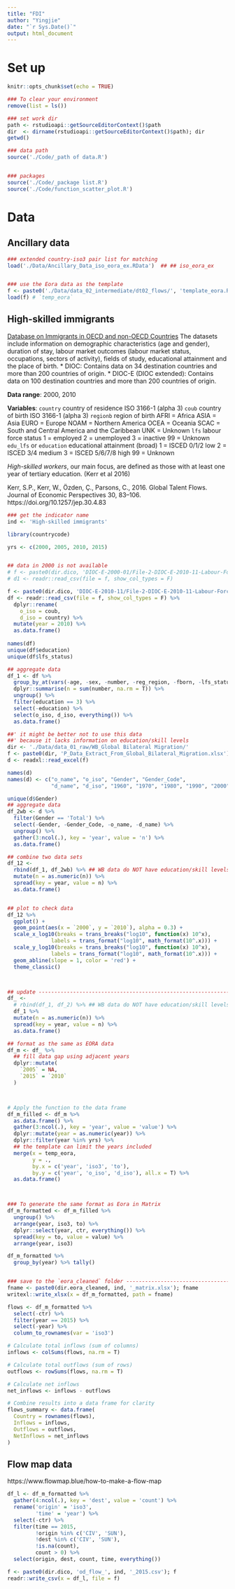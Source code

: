 ```yaml
---
title: "FDI"
author: "Yingjie"
date: "`r Sys.Date()`"
output: html_document
---
```



# Set up
```r
knitr::opts_chunk$set(echo = TRUE)

### To clear your environment 
remove(list = ls())

### set work dir
path <- rstudioapi::getSourceEditorContext()$path
dir  <- dirname(rstudioapi::getSourceEditorContext()$path); dir
getwd()

### data path 
source('./Code/_path of data.R')


### packages
source('./Code/_package list.R')
source('./Code/function_scatter_plot.R')

```


# Data

## Ancillary data
```r

### extended country-iso3 pair list for matching
load('./Data/Ancillary_Data_iso_eora_ex.RData')  ## ## iso_eora_ex


### use the Eora data as the template 
f <- paste0('./Data/data_02_intermediate/dt02_flows/', 'template_eora.RData')
load(f) # `temp_eora`
```



## High-skilled immigrants

  [Database on Immigrants in OECD and non-OECD Countries](https://www.oecd.org/en/data/datasets/database-on-immigrants-in-oecd-and-non-oecd-countries.html)
  The datasets include information on demographic characteristics (age and gender), duration of stay, labour market outcomes (labour market status, occupations, sectors of activity), fields of study, educational attainment and the place of birth.
  * DIOC: Contains data on 34 destination countries and more than 200 countries of origin.
  * DIOC-E (DIOC extended): Contains data on 100 destination countries and more than 200 countries of origin. 
  
  **Data range**: 2000, 2010
  
  **Variables**: 
  `country` country of residence ISO 3166-1 (alpha 3)
  `coub` country of birth ISO 3166-1 (alpha 3)
  `regionb` region of birth 
      AFRI = Africa
      ASIA = Asia
      EURO = Europe
      NOAM = Northern America
      OCEA = Oceania
      SCAC = South and Central America and the Caribbean
      UNK = Unknown
  `lfs` labour force status 
      1 = employed
      2 = unemployed
      3 = inactive
      99 = Unknown
  `edu_lfs` or `education` educational attainment (broad) 
      1 = ISCED 0/1/2       low
      2 = ISCED 3/4         medium
      3 = ISCED 5/6/7/8     high
      99 = Unknown
      
  
  *High-skilled workers*, our main focus, are defined as those with at least one year of tertiary education. (Kerr et al 2016)
  
  Kerr, S.P., Kerr, W., Özden, Ç., Parsons, C., 2016. Global Talent Flows. Journal of Economic Perspectives 30, 83–106. https://doi.org/10.1257/jep.30.4.83


```r

### get the indicator name
ind <- 'High-skilled immigrants'

library(countrycode)

yrs <- c(2000, 2005, 2010, 2015)


## data in 2000 is not available 
# f <- paste0(dir.dico, 'DIOC-E-2000-01/File-2-DIOC-E-2010-11-Labour-Force-Status.csv'); f
# d1 <- readr::read_csv(file = f, show_col_types = F)

f <- paste0(dir.dico, 'DIOC-E-2010-11/File-2-DIOC-E-2010-11-Labour-Force-Status.csv'); f
df <- readr::read_csv(file = f, show_col_types = F) %>%
  dplyr::rename(
    o_iso = coub, 
    d_iso = country) %>%
  mutate(year = 2010) %>%
  as.data.frame()
  
names(df)
unique(df$education)
unique(df$lfs_status)

## aggregate data 
df_1 <- df %>%
  group_by_at(vars(-age, -sex, -number, -reg_region, -fborn, -lfs_status)) %>%
  dplyr::summarise(n = sum(number, na.rm = T)) %>%
  ungroup() %>%
  filter(education == 3) %>%
  select(-education) %>%
  select(o_iso, d_iso, everything()) %>%
  as.data.frame()

```


```r
##' it might be better not to use this data 
##' because it lacks information on education/skill levels
dir <- './Data/data_01_raw/WB_Global Bilateral Migration/'
f <- paste0(dir, 'P_Data_Extract_From_Global_Bilateral_Migration.xlsx'); f
d <- readxl::read_excel(f) 

names(d) 
names(d) <- c("o_name", "o_iso", "Gender", "Gender_Code", 
              "d_name", "d_iso", "1960", "1970", "1980", "1990", "2000")

unique(d$Gender)
## aggregate data 
df_2wb <- d %>%
  filter(Gender == 'Total') %>%
  select(-Gender, -Gender_Code, -o_name, -d_name) %>%
  ungroup() %>%
  gather(3:ncol(.), key = 'year', value = 'n') %>%
  as.data.frame()
```



```r

## combine two data sets
df_12 <- 
  rbind(df_1, df_2wb) %>% ## WB data do NOT have education/skill levels information
  mutate(n = as.numeric(n)) %>%
  spread(key = year, value = n) %>%
  as.data.frame()


## plot to check data
df_12 %>%
  ggplot() +
  geom_point(aes(x = `2000`, y = `2010`), alpha = 0.3) +
  scale_x_log10(breaks = trans_breaks("log10", function(x) 10^x),
              labels = trans_format("log10", math_format(10^.x))) +
  scale_y_log10(breaks = trans_breaks("log10", function(x) 10^x),
              labels = trans_format("log10", math_format(10^.x))) +
  geom_abline(slope = 1, color = 'red') +
  theme_classic()



## update ------------------------------------------------------------------------------
df_ <- 
  # rbind(df_1, df_2) %>% ## WB data do NOT have education/skill levels information  
  df_1 %>%
  mutate(n = as.numeric(n)) %>%
  spread(key = year, value = n) %>%
  as.data.frame()
```



```r

## format as the same as EORA data
df_m <- df_ %>%
  ## fill data gap using adjacent years
  dplyr::mutate(
    `2005` = NA,
    `2015` = `2010`
  )



# Apply the function to the data frame
df_m_filled <- df_m %>%
  as.data.frame() %>%
  gather(3:ncol(.), key = 'year', value = 'value') %>%
  dplyr::mutate(year = as.numeric(year)) %>%
  dplyr::filter(year %in% yrs) %>%
  ## the template can limit the years included
  merge(x = temp_eora,
        y = .,
        by.x = c('year', 'iso3', 'to'),
        by.y = c('year', 'o_iso', 'd_iso'), all.x = T) %>%
  as.data.frame()



### To generate the same format as Eora in Matrix
df_m_formatted <- df_m_filled %>%
  ungroup() %>%
  arrange(year, iso3, to) %>%
  dplyr::select(year, ctr, everything()) %>%
  spread(key = to, value = value) %>%
  arrange(year, iso3)

df_m_formatted %>%
  group_by(year) %>% tally()


### save to the `eora_cleaned` folder ----------------------------------------------------
fname <- paste0(dir.eora_cleaned, ind, '_matrix.xlsx'); fname
writexl::write_xlsx(x = df_m_formatted, path = fname)
```

```r

flows <- df_m_formatted %>%
  select(-ctr) %>%
  filter(year == 2015) %>%
  select(-year) %>%
  column_to_rownames(var = 'iso3')

# Calculate total inflows (sum of columns)
inflows <- colSums(flows, na.rm = T)

# Calculate total outflows (sum of rows)
outflows <- rowSums(flows, na.rm = T)

# Calculate net inflows
net_inflows <- inflows - outflows

# Combine results into a data frame for clarity
flows_summary <- data.frame(
  Country = rownames(flows),
  Inflows = inflows,
  Outflows = outflows,
  NetInflows = net_inflows
)

```



## Flow map data 
  https://www.flowmap.blue/how-to-make-a-flow-map
  
```r

df_l <- df_m_formatted %>%
  gather(4:ncol(.), key = 'dest', value = 'count') %>%
  rename('origin' = 'iso3', 
         'time' = 'year') %>%
  select(-ctr) %>%
  filter(time == 2015, 
         !origin %in% c('CIV', 'SUN'),
         !dest %in% c('CIV', 'SUN'),
         !is.na(count),
         count > 0) %>%
  select(origin, dest, count, time, everything())

f <- paste0(dir.dico, 'od_flow_', ind, '_2015.csv'); f
readr::write_csv(x = df_l, file = f)

```


